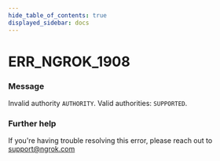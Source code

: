 ```yaml
---
hide_table_of_contents: true
displayed_sidebar: docs
---
```



# ERR_NGROK_1908

### Message

Invalid authority `AUTHORITY`. Valid authorities: `SUPPORTED`.

### Further help

If you're having trouble resolving this error, please reach out to [support@ngrok.com](mailto:support@ngrok.com?subject=Help%20with%20ERR_NGROK_1908)

<ErrorDetails error="err_ngrok_1908" />
